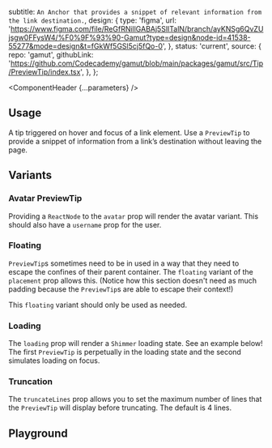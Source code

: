 


  subtitle: `An Anchor that provides a snippet of relevant information from the link destination.`,
  design: {
    type: 'figma',
    url: 'https://www.figma.com/file/ReGfRNillGABAj5SlITalN/branch/ayKNSg6QvZUjsgw0FFysW4/%F0%9F%93%90-Gamut?type=design&node-id=41538-55277&mode=design&t=fGkWf5GSl5cj5fQo-0',
  },
  status: 'current',
  source: {
    repo: 'gamut',
    githubLink:
      'https://github.com/Codecademy/gamut/blob/main/packages/gamut/src/Tip/PreviewTip/index.tsx',
  },
};

<Meta of={PreviewTipStories} />

<ComponentHeader {...parameters} />

## Usage

A tip triggered on hover and focus of a link element. Use a `PreviewTip` to provide a snippet of information from a link’s destination without leaving the page.

## Variants

### Avatar PreviewTip

Providing a `ReactNode` to the `avatar` prop will render the avatar variant. This should also have a `username` prop for the user.

<Canvas of={PreviewTipStories.AvatarTip} />

### Floating

`PreviewTip`s sometimes need to be in used in a way that they need to escape the confines of their parent container. The `floating` variant of the `placement` prop allows this. (Notice how this section doesn't need as much padding because the `PreviewTip`s are able to escape their context!)

This `floating` variant should only be used as needed.

<Canvas of={PreviewTipStories.FloatingPreviewTip} />

### Loading

The `loading` prop will render a <LinkTo id="Atoms/Loaders/Shimmer">`Shimmer` loading state</LinkTo>. See an example below! The first `PreviewTip` is perpetually in the loading state and the second simulates loading on focus.

<Canvas of={PreviewTipStories.LoadingTip} />

### Truncation

The `truncateLines` prop allows you to set the maximum number of lines that the `PreviewTip` will display before truncating. The default is 4 lines.

<Canvas of={PreviewTipStories.Truncation} />

## Playground

<Canvas sourceState="shown" of={PreviewTipStories.Default} />

<Controls />
